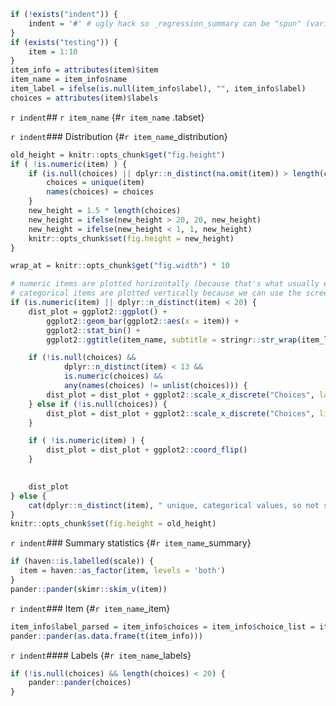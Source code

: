```r
if (!exists("indent")) {
	indent = '#' # ugly hack so _regression_summary can be "spun" (variables included via `r ` have to be available)
}
if (exists("testing")) {
	item = 1:10
}
item_info = attributes(item)$item
item_name = item_info$name
item_label = ifelse(is.null(item_info$label), "", item_info$label)
choices = attributes(item)$labels
```

`r indent`## `r item_name` {#`r item_name` .tabset}

`r indent`### Distribution {#`r item_name`_distribution}
```r
old_height = knitr::opts_chunk$get("fig.height")
if ( !is.numeric(item) ) {
	if (is.null(choices) || dplyr::n_distinct(na.omit(item)) > length(choices)) {
		choices = unique(item)
		names(choices) = choices
	}
	new_height = 1.5 * length(choices)
	new_height = ifelse(new_height > 20, 20, new_height)
	new_height = ifelse(new_height < 1, 1, new_height)
	knitr::opts_chunk$set(fig.height = new_height)
}

wrap_at = knitr::opts_chunk$get("fig.width") * 10
```
```r
# numeric items are plotted horizontally (because that's what usually expected)
# categorical items are plotted vertically because we can use the screen real estate better this way
if (is.numeric(item) || dplyr::n_distinct(item) < 20) {
	dist_plot = ggplot2::ggplot() +
		ggplot2::geom_bar(ggplot2::aes(x = item)) +
		ggplot2::stat_bin() + 
		ggplot2::ggtitle(item_name, subtitle = stringr::str_wrap(item_label, width = wrap_at))

	if (!is.null(choices) &&
			dplyr::n_distinct(item) < 13 && 
			is.numeric(choices) && 
			any(names(choices) != unlist(choices))) {
		dist_plot = dist_plot + ggplot2::scale_x_discrete("Choices", labels = stringr::str_wrap(names(choices), 15), limits = choices)
	} else if (!is.null(choices)) {
		dist_plot = dist_plot + ggplot2::scale_x_discrete("Choices", limits = choices, labels = stringr::str_wrap(as.character(choices), 20))
	}

	if ( !is.numeric(item) ) {
		dist_plot = dist_plot + ggplot2::coord_flip()
	}
	

	dist_plot
} else {
	cat(dplyr::n_distinct(item), " unique, categorical values, so not shown.")
}
knitr::opts_chunk$set(fig.height = old_height)
```

`r indent`### Summary statistics {#`r item_name`_summary}
```r
if (haven::is.labelled(scale)) {
  item = haven::as_factor(item, levels = 'both')
}
pander::pander(skimr::skim_v(item))
```

`r indent`### Item {#`r item_name`_item}

```r
item_info$label_parsed = item_info$choices = item_info$choice_list = item_info$study_id = item_info$id = NULL
pander::pander(as.data.frame(t(item_info)))
```



`r indent`#### Labels {#`r item_name`_labels}
```r
if (!is.null(choices) && length(choices) < 20) {
	pander::pander(choices)
}
```

